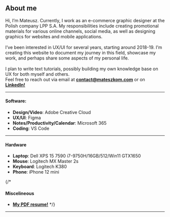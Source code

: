 ##  About me

Hi, I’m Mateusz. Currently, I work as an e-commerce graphic designer at the Polish company LPP S.A. My responsibilities include creating promotional materials for various online channels, social media, as well as designing graphics for websites and mobile applications.\
\
I’ve been interested in UX/UI for several years, starting around
2018-19. I’m creating this website to document my journey in this field,
showcase my work, and perhaps share some aspects of my personal life. \
\
I plan to write text tutorials, possibly building my own knowledge base on UX for both myself and others.\
Feel free to reach out via email at **[contact@mateszkom.com](mailto:contact@mateszkom.com)** or on  **<a href="https://www.linkedin.com/in/mateuszkom/" target="_blank">LinkedIn!</a>**

---


#### Software:
- **Design/Video**: Adobe Creative Cloud
- **UX/UI**: Figma
- **Notes/Productivity/Calendar**: Microsoft 365
- **Coding**: VS Code

---

#### Hardware
- **Laptop**: Dell XPS 15 7590 i7-9750H/16GB/512/Win11 GTX1650
- **Mouse**: Logitech MX Master 2s
- **Keyboard**: Logitech K380
- **Phone**: iPhone 12 mini


{/* 
#### Miscelineous
- **<a href="/resume.pdf" target="_blank">My PDF resume!</a>** */}


---